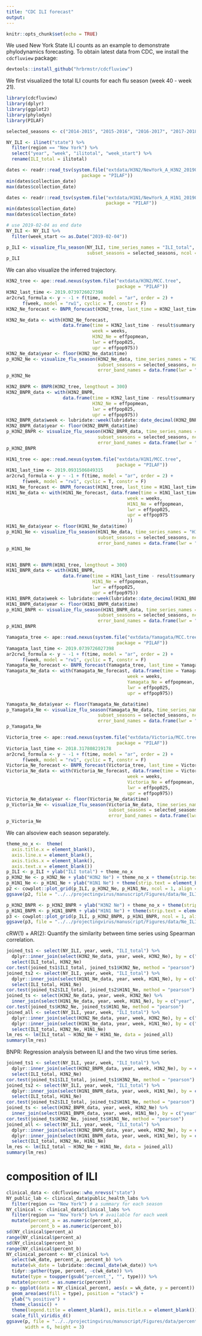 ```yaml
---
title: "CDC ILI forecast"
output: 
---
```


```r
knitr::opts_chunk$set(echo = TRUE)
```

We used New York State ILI counts as an example to demonstrate phylodynamics forecasting. To obtain latest data from CDC, we install the `cdcfluview` package:

```r
devtools::install_github("hrbrmstr/cdcfluview")
```

We first visualized the total ILI counts for each flu season (week 40 - week 21). 

```r
library(cdcfluview)
library(dplyr)
library(ggplot2)
library(phylodyn)
library(PILAF)

selected_seasons <- c("2014-2015", "2015-2016", "2016-2017", "2017-2018", "2018-2019")

NY_ILI <- ilinet("state") %>%
  filter(region == "New York") %>%
  select("year", "week", "ilitotal", "week_start") %>%
  rename(ILI_total = ilitotal)

dates <- readr::read_tsv(system.file("extdata/H3N2/NewYork_A_H3N2_20190307_filtered.tsv",
                            package = "PILAF"))
min(dates$collection_date)
max(dates$collection_date)

dates <- readr::read_tsv(system.file("extdata/H1N1/NewYork_A_H1N1_20190318_filtered.tsv",
                                     package = "PILAF"))
min(dates$collection_date)
max(dates$collection_date)

# use 2019-02-04 as end date
NY_ILI <- NY_ILI %>%
  filter(week_start <= as.Date("2019-02-04"))

p_ILI <- visualize_flu_season(NY_ILI, time_series_names = "ILI_total", 
                              subset_seasons = selected_seasons, ncol = 5, season_label = F)
p_ILI
```

We can also visualize the inferred trajectory. 

```r
H3N2_tree <- ape::read.nexus(system.file("extdata/H3N2/MCC.tree",
                                         package = "PILAF"))
H3N2_last_time <- 2019.0739726027398
ar2crw1_formula <- y ~ -1 + f(time, model = "ar", order = 2) +
      f(week, model = "rw1", cyclic = T, constr = F)
H3N2_Ne_forecast <- BNPR_forecast(H3N2_tree, last_time = H3N2_last_time, formula = ar2crw1_formula, pred = 0)

H3N2_Ne_data <- with(H3N2_Ne_forecast, 
                     data.frame(time = H3N2_last_time - result$summary.random$time$ID,
                                week = weeks,
                                H3N2_Ne = effpopmean,
                                lwr = effpop025,
                                upr = effpop975))
H3N2_Ne_data$year <- floor(H3N2_Ne_data$time)
p_H3N2_Ne <- visualize_flu_season(H3N2_Ne_data, time_series_names = "H3N2_Ne", 
                                  subset_seasons = selected_seasons, ncol = 5, season_label = F,
                                  error_band_names = data.frame(lwr = "lwr", upr = "upr", stringsAsFactors = F))
p_H3N2_Ne

H3N2_BNPR <- BNPR(H3N2_tree, lengthout = 300)
H3N2_BNPR_data <- with(H3N2_BNPR, 
                     data.frame(time = H3N2_last_time - result$summary.random$time$ID,
                                H3N2_Ne = effpopmean,
                                lwr = effpop025,
                                upr = effpop975))
H3N2_BNPR_data$week <- lubridate::week(lubridate::date_decimal(H3N2_BNPR_data$time))
H3N2_BNPR_data$year <- floor(H3N2_BNPR_data$time)
p_H3N2_BNPR <- visualize_flu_season(H3N2_BNPR_data, time_series_names = "H3N2_Ne", 
                                  subset_seasons = selected_seasons, ncol = 5, season_label = F,
                                  error_band_names = data.frame(lwr = "lwr", upr = "upr", stringsAsFactors = F))
p_H3N2_BNPR
```

```r
H1N1_tree <- ape::read.nexus(system.file("extdata/H1N1/MCC.tree",
                                         package = "PILAF"))
H1N1_last_time <- 2019.0931506849315
ar2crw1_formula <- y ~ -1 + f(time, model = "ar", order = 2) +
      f(week, model = "rw1", cyclic = T, constr = F)
H1N1_Ne_forecast <- BNPR_forecast(H1N1_tree, last_time = H1N1_last_time, formula = ar2crw1_formula, pred = 0)
H1N1_Ne_data <- with(H1N1_Ne_forecast, data.frame(time = H1N1_last_time - result$summary.random$time$ID,
                                             week = weeks,
                                             H1N1_Ne = effpopmean,
                                             lwr = effpop025,
                                             upr = effpop975
                                             ))
H1N1_Ne_data$year <- floor(H1N1_Ne_data$time)
p_H1N1_Ne <- visualize_flu_season(H1N1_Ne_data, time_series_names = "H1N1_Ne",
                                  subset_seasons = selected_seasons, ncol = 5, season_label = F,
                                  error_band_names = data.frame(lwr = "lwr", upr = "upr", stringsAsFactors = F))
p_H1N1_Ne


H1N1_BNPR <- BNPR(H1N1_tree, lengthout = 300)
H1N1_BNPR_data <- with(H1N1_BNPR, 
                     data.frame(time = H1N1_last_time - result$summary.random$time$ID,
                                H1N1_Ne = effpopmean,
                                lwr = effpop025,
                                upr = effpop975))
H1N1_BNPR_data$week <- lubridate::week(lubridate::date_decimal(H1N1_BNPR_data$time))
H1N1_BNPR_data$year <- floor(H1N1_BNPR_data$time)
p_H1N1_BNPR <- visualize_flu_season(H1N1_BNPR_data, time_series_names = "H1N1_Ne", 
                                  subset_seasons = selected_seasons, ncol = 5, season_label = F,
                                  error_band_names = data.frame(lwr = "lwr", upr = "upr", stringsAsFactors = F))
p_H1N1_BNPR
```

```r
Yamagata_tree <- ape::read.nexus(system.file("extdata/Yamagata/MCC.tree",
                                         package = "PILAF"))
Yamagata_last_time <- 2019.0739726027398
ar2crw1_formula <- y ~ -1 + f(time, model = "ar", order = 2) +
      f(week, model = "rw1", cyclic = T, constr = F)
Yamagata_Ne_forecast <- BNPR_forecast(Yamagata_tree, last_time = Yamagata_last_time, formula = ar2crw1_formula, pred = 0)
Yamagata_Ne_data <- with(Yamagata_Ne_forecast, data.frame(time = Yamagata_last_time - result$summary.random$time$ID,
                                             week = weeks,
                                             Yamagata_Ne = effpopmean,
                                             lwr = effpop025,
                                             upr = effpop975))

Yamagata_Ne_data$year <- floor(Yamagata_Ne_data$time)
p_Yamagata_Ne <- visualize_flu_season(Yamagata_Ne_data, time_series_names = "Yamagata_Ne",
                                  subset_seasons = selected_seasons, ncol = 5, season_label = F,
                                  error_band_names = data.frame(lwr = "lwr", upr = "upr", stringsAsFactors = F))
p_Yamagata_Ne
```

```r
Victoria_tree <- ape::read.nexus(system.file("extdata/Victoria/MCC.tree",
                                         package = "PILAF"))
Victoria_last_time <- 2018.317808219178
ar2crw1_formula <- y ~ -1 + f(time, model = "ar", order = 2) +
      f(week, model = "rw1", cyclic = T, constr = F)
Victoria_Ne_forecast <- BNPR_forecast(Victoria_tree, last_time = Victoria_last_time, formula = ar2crw1_formula, pred = 0)
Victoria_Ne_data <- with(Victoria_Ne_forecast, data.frame(time = Victoria_last_time - result$summary.random$time$ID,
                                             week = weeks,
                                             Victoria_Ne = effpopmean,
                                             lwr = effpop025,
                                             upr = effpop975))
Victoria_Ne_data$year <- floor(Victoria_Ne_data$time)
p_Victoria_Ne <- visualize_flu_season(Victoria_Ne_data, time_series_names = "Victoria_Ne",
                                      subset_seasons = selected_seasons, ncol = 5, season_label = F,
                                      error_band_names = data.frame(lwr = "lwr", upr = "upr", stringsAsFactors = F))
p_Victoria_Ne
```

We can alsoview each season separately. 

```r
theme_no_x <-  theme(
  axis.title.x = element_blank(), 
  axis.line.x = element_blank(),
  axis.ticks.x = element_blank(),
  axis.text.x = element_blank())
p_ILI <- p_ILI + ylab("ILI total") + theme_no_x
p_H3N2_Ne <- p_H3N2_Ne + ylab("H3N2 Ne") + theme_no_x + theme(strip.text = element_blank())
p_H1N1_Ne <- p_H1N1_Ne + ylab("H1N1 Ne") + theme(strip.text = element_blank())
p2 <- cowplot::plot_grid(p_ILI, p_H3N2_Ne, p_H1N1_Ne, ncol = 1, align = "v")
ggsave(p2, file = "../../projectingvirus/manuscript/Figures/data/Ne_ILI.pdf", width = 9, height = 5)

p_H3N2_BNPR <- p_H3N2_BNPR + ylab("H3N2 Ne") + theme_no_x + theme(strip.text = element_blank())
p_H1N1_BNPR <- p_H1N1_BNPR + ylab("H1N1 Ne") + theme(strip.text = element_blank())
p3 <- cowplot::plot_grid(p_ILI, p_H3N2_BNPR, p_H1N1_BNPR, ncol = 1, align = "v")
ggsave(p3, file = "../../projectingvirus/manuscript/Figures/data/Ne_ILI_BNPR.pdf", width = 9, height = 5)
```

cRW(1) + AR(2): Quantify the similarity between time series using Spearman correlation.

```r
joined_ts1 <- select(NY_ILI, year, week, "ILI_total") %>%
  dplyr::inner_join(select(H3N2_Ne_data, year, week, H3N2_Ne), by = c("year", "week"))  %>%
  select(ILI_total, H3N2_Ne) 
cor.test(joined_ts1$ILI_total, joined_ts1$H3N2_Ne, method = "pearson")
joined_ts2 <- select(NY_ILI, year, week, "ILI_total") %>%
  dplyr::inner_join(select(H1N1_Ne_data, year, week, H1N1_Ne), by = c("year", "week")) %>%
  select(ILI_total, H1N1_Ne) 
cor.test(joined_ts2$ILI_total, joined_ts2$H1N1_Ne, method = "pearson")
joined_ts <- select(H3N2_Ne_data, year, week, H3N2_Ne) %>%
  inner_join(select(H1N1_Ne_data, year, week, H1N1_Ne), by = c("year", "week"))
cor.test(joined_ts$H3N2_Ne, joined_ts$H1N1_Ne, method = "pearson")
joined_all <- select(NY_ILI, year, week, "ILI_total") %>%
  dplyr::inner_join(select(H3N2_Ne_data, year, week, H3N2_Ne), by = c("year", "week")) %>%
  dplyr::inner_join(select(H1N1_Ne_data, year, week, H1N1_Ne), by = c("year", "week")) %>%
  select(ILI_total, H3N2_Ne, H1N1_Ne)
lm_res <- lm(ILI_total ~ H3N2_Ne + H1N1_Ne, data = joined_all)
summary(lm_res)
```

BNPR: Regression analysis between ILI and the two virus time series.

```r
joined_ts1 <- select(NY_ILI, year, week, "ILI_total") %>%
  dplyr::inner_join(select(H3N2_BNPR_data, year, week, H3N2_Ne), by = c("year", "week"))  %>%
  select(ILI_total, H3N2_Ne) 
cor.test(joined_ts1$ILI_total, joined_ts1$H3N2_Ne, method = "pearson")
joined_ts2 <- select(NY_ILI, year, week, "ILI_total") %>%
  dplyr::inner_join(select(H1N1_BNPR_data, year, week, H1N1_Ne), by = c("year", "week")) %>%
  select(ILI_total, H1N1_Ne) 
cor.test(joined_ts2$ILI_total, joined_ts2$H1N1_Ne, method = "pearson")
joined_ts <- select(H3N2_BNPR_data, year, week, H3N2_Ne) %>%
  inner_join(select(H1N1_BNPR_data, year, week, H1N1_Ne), by = c("year", "week"))
cor.test(joined_ts$H3N2_Ne, joined_ts$H1N1_Ne, method = "pearson")
joined_all <- select(NY_ILI, year, week, "ILI_total") %>%
  dplyr::inner_join(select(H3N2_BNPR_data, year, week, H3N2_Ne), by = c("year", "week")) %>%
  dplyr::inner_join(select(H1N1_BNPR_data, year, week, H1N1_Ne), by = c("year", "week")) %>%
  select(ILI_total, H3N2_Ne, H1N1_Ne)
lm_res <- lm(ILI_total ~ H3N2_Ne + H1N1_Ne, data = joined_all)
summary(lm_res)
```

# composition of ILI 

```r
clinical_data <- cdcfluview::who_nrevss("state")
NY_public_lab <- clinical_data$public_health_labs %>%
  filter(region == "New York") # a summary for each season
NY_clinical <- clinical_data$clinical_labs %>%
  filter(region == "New York") %>% # available for each week
  mutate(percent_a = as.numeric(percent_a),
         percent_b = as.numeric(percent_b))
sd(NY_clinical$percent_a)
range(NY_clinical$percent_a)
sd(NY_clinical$percent_b)
range(NY_clinical$percent_b)
NY_clinical_percent <- NY_clinical %>%
  select(wk_date, percent_a, percent_b) %>%
  mutate(wk_date = lubridate::decimal_date(wk_date)) %>%
  tidyr::gather(type, percent, -c(wk_date)) %>%
  mutate(type = toupper(gsub("percent_", "", type))) %>%
  mutate(percent = as.numeric(percent)) 
p <- ggplot(data = NY_clinical_percent, aes(x = wk_date, y = percent)) +
  geom_area(aes(fill = type), position = "stack") +
  ylab("% positive") +
  theme_classic() +
  theme(legend.title = element_blank(), axis.title.x = element_blank()) +
  scale_fill_viridis_d() 
ggsave(p, file = "../../projectingvirus/manuscript/Figures/data/percent_positive.pdf",
       width = 6, height = 3)
```
